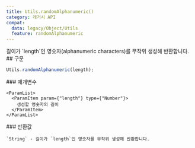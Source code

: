 ```yaml
---
title: Utils.randomAlphanumeric()
category: 레거시 API
compat:
  data: legacy/Object/Utils
  feature: randomAlphanumeric
---
```


<Section>
  길이가 `length`인 영숫자(alphanumeric characters)를 무작위 생성해 반환합니다.
</Section>
<Section>
  ## 구문

  ~~~js
  Utils.randomAlphanumeric(length);
  ~~~

  <Section>
    ### 매개변수

    <ParamList>
      <ParamItem param={"length"} type={"Number"}>
        생성할 영숫자의 길이
      </ParamItem>
    </ParamList>
  </Section>
  <Section>
    ### 반환값

    `String` - 길이가 `length`인 영숫자를 무작위 생성해 반환합니다.
  </Section>
</Section>
